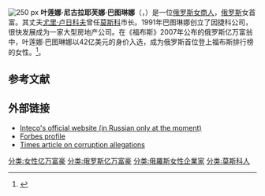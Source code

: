 {{expand|time=2010-06-22T12:41:52+00:00}}
{{refimprove|time=2010-06-22T12:41:52+00:00}}
[[File:Yelena_Baturina.jpg|250 px]]
'''叶莲娜·尼古拉耶芙娜·巴图琳娜'''（{{lang-ru|'''Еле́на Никола́евна Бату́рина'''}}，{{bd|1963年|5月8日|catIdx=Батурина}}）是一位[[俄罗斯|俄罗斯]][[商人|女商人]]，[[俄罗斯|俄罗斯]]女首富。其丈夫[[尤里·米哈伊洛维奇·卢日科夫|尤里·卢日科夫]]曾任[[莫斯科|莫斯科]]市长。1991年巴图琳娜创立了因捷科公司，很快发展成为一家大型房地产公司。在《福布斯》2007年公布的俄罗斯亿万富翁中，叶莲娜·巴图琳娜以42亿美元的身价入选，成为俄罗斯首位登上福布斯排行榜的女性。<ref>{{Cite news
|title=俄罗斯第一富婆：莫斯科市长老婆想当英国女王
|url=http://finance.sina.com.cn/leadership/mroll/20091024/16146879588.shtml
|publisher=新浪财经
|date=2009-10-24
|accessdate=2010-06-22
|archive-date=2016-03-04
|archive-url=https://web.archive.org/web/20160304112926/http://finance.sina.com.cn/leadership/mroll/20091024/16146879588.shtml
|dead-url=no
}}</ref>。
==参考文献==
<references />
==外部链接==
*[https://web.archive.org/web/20100220014958/http://zaointeco.ru/ Inteco's official website (in Russian only at the moment)]
*[http://www.forbes.com/finance/lists/75/2004/LIR.jhtml?passListId=75&passYear=2004&passListType=Person&uniqueId=GXNS&datatype=Person Forbes profile]{{Wayback|url=http://www.forbes.com/finance/lists/75/2004/LIR.jhtml?passListId=75&passYear=2004&passListType=Person&uniqueId=GXNS&datatype=Person |date=20081201030719 }}
*[http://www.timesonline.co.uk/tol/news/world/article430274.ece Times article on corruption allegations]

{{Authority control}}
{{俄罗斯人物小作品}}
{{DEFAULTSORT:Батурина, Елена Николаевна}}
[[分类:女性亿万富豪|分类:女性亿万富豪]]
[[分类:俄罗斯亿万富豪|分类:俄罗斯亿万富豪]]
[[分类:俄羅斯女性企業家|分类:俄羅斯女性企業家]]
[[分类:莫斯科人|分类:莫斯科人]]